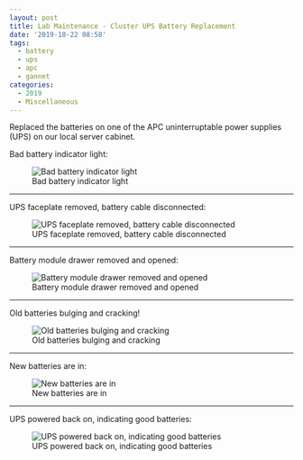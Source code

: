 ```yaml
---
layout: post
title: Lab Maintenance - Cluster UPS Battery Replacement
date: '2019-10-22 08:58'
tags:
  - battery
  - ups
  - apc
  - gannet
categories:
  - 2019
  - Miscellaneous
---
```

Replaced the batteries on one of the APC uninterruptable power supplies (UPS) on our local server cabinet.


Bad battery indicator light:

![Bad battery indicator light](https://github.com/RobertsLab/sams-notebook/blob/master/images/20191022_ups_battery_replacement-01.jpg?raw=true)

---

UPS faceplate removed, battery cable disconnected:

![UPS faceplate removed, battery cable disconnected](https://github.com/RobertsLab/sams-notebook/blob/master/images/20191022_ups_battery_replacement-02.jpg?raw=true)

---

Battery module drawer removed and opened:

![Battery module drawer removed and opened](https://github.com/RobertsLab/sams-notebook/blob/master/images/20191022_ups_battery_replacement-03.jpg?raw=true)

---

Old batteries bulging and cracking!

![Old batteries bulging and cracking](https://github.com/RobertsLab/sams-notebook/blob/master/images/20191022_ups_battery_replacement-04.jpg?raw=true)

---

New batteries are in:

![New batteries are in](https://github.com/RobertsLab/sams-notebook/blob/master/images/20191022_ups_battery_replacement-05.jpg?raw=true)

---

UPS powered back on, indicating good batteries:

![UPS powered back on, indicating good batteries](https://github.com/RobertsLab/sams-notebook/blob/master/images/20191022_ups_battery_replacement-06.jpg?raw=true)
